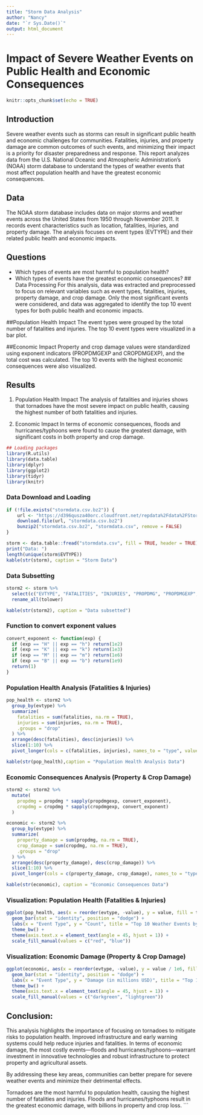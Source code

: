 ```yaml
---
title: "Storm Data Analysis"
author: "Nancy"
date: "`r Sys.Date()`"
output: html_document
---
```

# Impact of Severe Weather Events on Public Health and Economic Consequences
```r
knitr::opts_chunk$set(echo = TRUE)
```
## Introduction
Severe weather events such as storms can result in significant public health and economic challenges for communities. Fatalities, injuries, and property damage are common outcomes of such events, and minimizing their impact is a priority for disaster preparedness and response. This report analyzes data from the U.S. National Oceanic and Atmospheric Administration's (NOAA) storm database to understand the types of weather events that most affect population health and have the greatest economic consequences.

## Data
The NOAA storm database includes data on major storms and weather events across the United States from 1950 through November 2011. It records event characteristics such as location, fatalities, injuries, and property damage. The analysis focuses on event types (EVTYPE) and their related public health and economic impacts.

## Questions
- Which types of events are most harmful to population health?
- Which types of events have the greatest economic consequences?
## Data Processing
For this analysis, data was extracted and preprocessed to focus on relevant variables such as event types, fatalities, injuries, property damage, and crop damage. Only the most significant events were considered, and data was aggregated to identify the top 10 event types for both public health and economic impacts.

##Population Health Impact
The event types were grouped by the total number of fatalities and injuries. The top 10 event types were visualized in a bar plot.

##Economic Impact
Property and crop damage values were standardized using exponent indicators (PROPDMGEXP and CROPDMGEXP), and the total cost was calculated. The top 10 events with the highest economic consequences were also visualized.

## Results
1. Population Health Impact
The analysis of fatalities and injuries shows that tornadoes have the most severe impact on public health, causing the highest number of both fatalities and injuries.

2. Economic Impact
In terms of economic consequences, floods and hurricanes/typhoons were found to cause the greatest damage, with significant costs in both property and crop damage.



```r
## Loading packages
library(R.utils)
library(data.table)
library(dplyr)
library(ggplot2)
library(tidyr)
library(knitr)

```
### Data Download and Loading
```r
if (!file.exists("stormdata.csv.bz2")) {
    url <- "https://d396qusza40orc.cloudfront.net/repdata%2Fdata%2FStormData.csv.bz2"
    download.file(url, "stormdata.csv.bz2")
    bunzip2("stormdata.csv.bz2", "stormdata.csv", remove = FALSE)
}

storm <- data.table::fread("stormdata.csv", fill = TRUE, header = TRUE)
print("Data: ")
length(unique(storm$EVTYPE))
kable(str(storm), caption = "Storm Data")

```

### Data Subsetting
```r
storm2 <- storm %>%
  select(c("EVTYPE", "FATALITIES", "INJURIES", "PROPDMG", "PROPDMGEXP", "CROPDMG", "CROPDMGEXP")) %>%
  rename_all(tolower)

kable(str(storm2), caption = "Data subsetted")

```

### Function to convert exponent values

```r
convert_exponent <- function(exp) {
  if (exp == "H" || exp == "h") return(1e2)
  if (exp == "K" || exp == "k") return(1e3)
  if (exp == "M" || exp == "m") return(1e6)
  if (exp == "B" || exp == "b") return(1e9)
  return(1)
}
```
### Population Health Analysis (Fatalities & Injuries)
```r
pop_health <- storm2 %>%
  group_by(evtype) %>%
  summarize(
    fatalities = sum(fatalities, na.rm = TRUE),
    injuries = sum(injuries, na.rm = TRUE),
    .groups = "drop"
  ) %>%
  arrange(desc(fatalities), desc(injuries)) %>%
  slice(1:10) %>%
  pivot_longer(cols = c(fatalities, injuries), names_to = "type", values_to = "value")

kable(str(pop_health),caption = "Population Health Analysis Data")
```

### Economic Consequences Analysis (Property & Crop Damage)

```r
storm2 <- storm2 %>%
  mutate(
    propdmg = propdmg * sapply(propdmgexp, convert_exponent),
    cropdmg = cropdmg * sapply(cropdmgexp, convert_exponent)
  )

economic <- storm2 %>%
  group_by(evtype) %>%
  summarize(
    property_damage = sum(propdmg, na.rm = TRUE),
    crop_damage = sum(cropdmg, na.rm = TRUE),
    .groups = "drop"
  ) %>%
  arrange(desc(property_damage), desc(crop_damage)) %>%
  slice(1:10) %>%
  pivot_longer(cols = c(property_damage, crop_damage), names_to = "type", values_to = "value")

kable(str(economic), caption = "Economic Consequences Data")
```
### Visualization: Population Health (Fatalities & Injuries)
```r
ggplot(pop_health, aes(x = reorder(evtype, -value), y = value, fill = type)) +
  geom_bar(stat = "identity", position = "dodge") +
  labs(x = "Event Type", y = "Count", title = "Top 10 Weather Events by Fatalities and Injuries") +
  theme_bw() +
  theme(axis.text.x = element_text(angle = 45, hjust = 1)) +
  scale_fill_manual(values = c("red", "blue"))
```

### Visualization: Economic Damage (Property & Crop Damage)

```r
ggplot(economic, aes(x = reorder(evtype, -value), y = value / 1e6, fill = type)) +
  geom_bar(stat = "identity", position = "dodge") +
  labs(x = "Event Type", y = "Damage (in millions USD)", title = "Top 10 Weather Events by Economic Damage") +
  theme_bw() +
  theme(axis.text.x = element_text(angle = 45, hjust = 1)) +
  scale_fill_manual(values = c("darkgreen", "lightgreen"))
```


## Conclusion:

This analysis highlights the importance of focusing on tornadoes to mitigate risks to population health. Improved infrastructure and early warning systems could help reduce injuries and fatalities. In terms of economic damage, the most costly events—floods and hurricanes/typhoons—warrant investment in innovative technologies and robust infrastructure to protect property and agricultural assets.

By addressing these key areas, communities can better prepare for severe weather events and minimize their detrimental effects.

Tornadoes are the most harmful to population health, causing the highest number of fatalities and injuries.
Floods and hurricanes/typhoons result in the greatest economic damage, with billions in property and crop loss.
```

